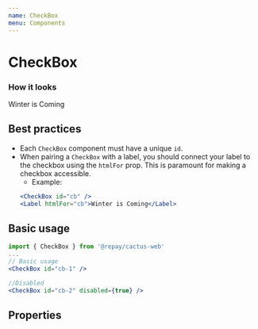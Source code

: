 ```yaml
---
name: CheckBox
menu: Components
---
```



# CheckBox

### How it looks

<CheckBox id="cb" />
<Label htmlFor="cb">Winter is Coming</Label> 

## Best practices

- Each `CheckBox` component must have a unique `id`.
- When pairing a `CheckBox` with a label, you should connect your label to the checkbox using the `htmlFor` prop. This is paramount for making
a checkbox accessible.
  - Example:
  ```jsx
  <CheckBox id="cb" />
  <Label htmlFor="cb">Winter is Coming</Label>
  ```

## Basic usage

```jsx
import { CheckBox } from '@repay/cactus-web'
...
// Basic usage
<CheckBox id="cb-1" />

//Disabled
<CheckBox id="cb-2" disabled={true} />
```

## Properties

<PropsTable of={CheckBox} />
